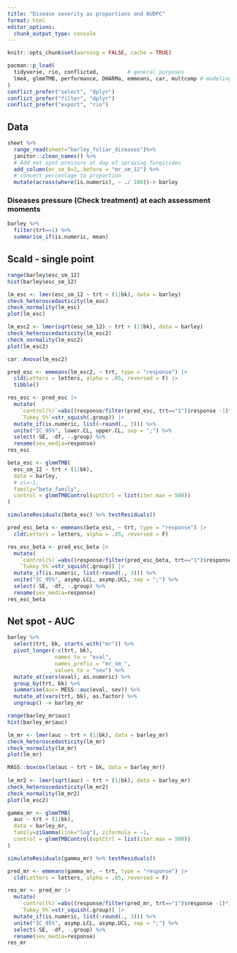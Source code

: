 ```yaml
---
title: "Disease severity as proportions and AUDPC"
format: html
editor_options: 
  chunk_output_type: console
---
```


```r
knitr::opts_chunk$set(warning = FALSE, cache = TRUE)

pacman::p_load(
  tidyverse, rio, conflicted,         # general purposes
  lme4, glmmTMB, performance, DHARMa, emmeans, car, multcomp # modeling
)
conflict_prefer("select", "dplyr")
conflict_prefer("filter", "dplyr")
conflict_prefer("export", "rio")
```

## Data

```r
sheet %>% 
  range_read(sheet="barley_foliar_diseases")%>% 
  janitor::clean_names() %>% 
  # Add net spot pressure at day of spraying fungicides
  add_column(mr_sm_0=2,.before = "mr_sm_12") %>% 
  # convert percentage to proportion
  mutate(across(where(is.numeric), ~ ./ 100))-> barley
```

### Diseases pressure (Check treatment) at each assessment moments

```r
barley %>% 
  filter(trt==1) %>% 
  summarise_if(is.numeric, mean)
```


## Scald - single point 

```r
range(barley$esc_sm_12)
hist(barley$esc_sm_12)
```


```r
lm_esc <- lmer(esc_sm_12 ~ trt + (1|bk), data = barley)
check_heteroscedasticity(lm_esc)
check_normality(lm_esc)
plot(lm_esc)

lm_esc2 <- lmer(sqrt(esc_sm_12) ~ trt + (1|bk), data = barley)
check_heteroscedasticity(lm_esc2)
check_normality(lm_esc2)
plot(lm_esc2)
```

```r
car::Anova(lm_esc2)
```

```r
pred_esc <- emmeans(lm_esc2, ~ trt, type = "response") |> 
  cld(Letters = letters, alpha = .05, reversed = F) |> 
  tibble()

res_esc <- pred_esc |> 
  mutate(
    `control(%)`=abs((response/filter(pred_esc, trt=="1")$response -1)*100), 
    `Tukey_5%`=str_squish(.group)) |> 
  mutate_if(is.numeric, list(~round(., 3))) %>% 
  unite("IC_95%", lower.CL, upper.CL, sep = ";") %>% 
  select(-SE, -df, -.group) %>% 
  rename(sev_media=response)
res_esc
```

```r
beta_esc <- glmmTMB(
  esc_sm_12 ~ trt + (1|bk),
  data = barley,
  # zi=~1, 
  family="beta_family",
  control = glmmTMBControl(optCtrl = list(iter.max = 500))
)

simulateResiduals(beta_esc) %>% testResiduals()
```

```r
pred_esc_beta <- emmeans(beta_esc, ~ trt, type = "response") |> 
  cld(Letters = letters, alpha = .05, reversed = F) 

res_esc_beta <- pred_esc_beta |> 
  mutate(
    `control(%)`=abs((response/filter(pred_esc_beta, trt=="1")$response -1)*100), 
    `Tukey_5%`=str_squish(.group)) |> 
  mutate_if(is.numeric, list(~round(., 3))) %>% 
  unite("IC_95%", asymp.LCL, asymp.UCL, sep = ";") %>% 
  select(-SE, -df, -.group) %>% 
  rename(sev_media=response)
res_esc_beta
```

## Net spot - AUC

```r
barley %>% 
  select(trt, bk, starts_with("mr")) %>% 
  pivot_longer(-c(trt, bk), 
               names_to = "eval",
               names_prefix = "mr_sm_",
               values_to = "sev") %>%
  mutate_at(vars(eval), as.numeric) %>% 
  group_by(trt, bk) %>% 
  summarise(auc= MESS::auc(eval, sev)) %>% 
  mutate_at(vars(trt, bk), as.factor) %>% 
  ungroup() -> barley_mr
```

```r
range(barley_mr$auc)
hist(barley_mr$auc)
```

```r
lm_mr <- lmer(auc ~ trt + (1|bk), data = barley_mr)
check_heteroscedasticity(lm_mr)
check_normality(lm_mr)
plot(lm_mr)

MASS::boxcox(lm(auc ~ trt + bk, data = barley_mr))
 
lm_mr2 <- lmer(sqrt(auc) ~ trt + (1|bk), data = barley_mr)
check_heteroscedasticity(lm_mr2)
check_normality(lm_mr2)
plot(lm_esc2)
```

```r
gamma_mr <- glmmTMB(
  auc ~ trt + (1|bk),
  data = barley_mr,
  family=ziGamma(link="log"), ziformula = ~1,
  control = glmmTMBControl(optCtrl = list(iter.max = 500))
)

simulateResiduals(gamma_mr) %>% testResiduals()
```

```r
pred_mr <- emmeans(gamma_mr, ~ trt, type = "response") |> 
  cld(Letters = letters, alpha = .05, reversed = F) 

res_mr <- pred_mr |> 
  mutate(
    `control(%)`=abs((response/filter(pred_mr, trt=="1")$response -1)*100), 
    `Tukey_5%`=str_squish(.group)) |> 
  mutate_if(is.numeric, list(~round(., 3))) %>% 
  unite("IC_95%", asymp.LCL, asymp.UCL, sep = ";") %>% 
  select(-SE, -df, -.group) %>% 
  rename(sev_media=response)
res_mr
```